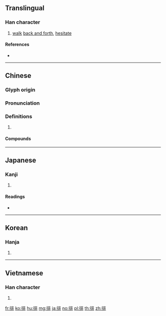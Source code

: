 ==Translingual==

===Han character===
{{Han char|rn=60|rad=彳|as=08|sn=11|four=21211|canj=HOLMY|ids=⿰彳非}}

# [[walk]] [[back and forth]], [[hesitate]]

====References====
* {{Han ref|kx=0368.040|dkj=10141|dj=0692.030|hdz=20827.110|uh=5F98|ud=24472|bh=B172|bd=45426}}

----

==Chinese==
{{zh-forms}}

===Glyph origin===
{{Han etym}}

===Pronunciation===
{{zh-pron
|m=pái
|c=pui4
|mc=y
|oc=y
|cat=
}}

===Definitions===
{{zh-hanzi}}

# {{rfdef|zh}}

====Compounds====
{{zh-der|弭節徘徊|徘徊|徘徊歧路}}

----

==Japanese==

===Kanji===
{{ja-kanji|grade=|rs=彳08}}

# {{defn|lang=ja|sort=彳08}}

====Readings====
* {{ja-readings|on=[[はい]] (hai)|kun=[[さまよう]] (samayou)}}

----

==Korean==

===Hanja===
{{ko-hanja|hangeul=배|eumhun=|rv=bae|mr=pae|y=pay}}

# {{defn|lang=ko|sort=彳08}}

----

==Vietnamese==

===Han character===
{{vi-hantu|[[bồi]]|rs=彳08}}

# {{defn|lang=vi|sort=彳08}}

[[fr:徘]]
[[ko:徘]]
[[hu:徘]]
[[mg:徘]]
[[ja:徘]]
[[no:徘]]
[[pl:徘]]
[[th:徘]]
[[zh:徘]]